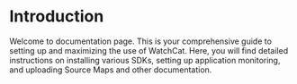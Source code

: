 # Introduction

Welcome to documentation page. This is your comprehensive guide to setting up and maximizing
the use of WatchCat. Here, you will find detailed instructions on installing various SDKs,
setting up application monitoring, and uploading Source Maps and other documentation.
